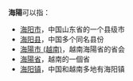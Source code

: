 '''海陽'''可以指：
* [[海阳市|海阳市]]，中国山东省的一个县级市
* [[海阳县|海阳县]]，中国多个同名县份
* [[海陽市_(越南)|海陽市 (越南)]]，越南海陽省的省会
* [[海陽省|海陽省]]，越南的一個省
* [[海阳镇|海阳镇]]，中国和越南多地有海阳镇
{{disambig|Hai|Cat=二字亚洲地名消歧义}}